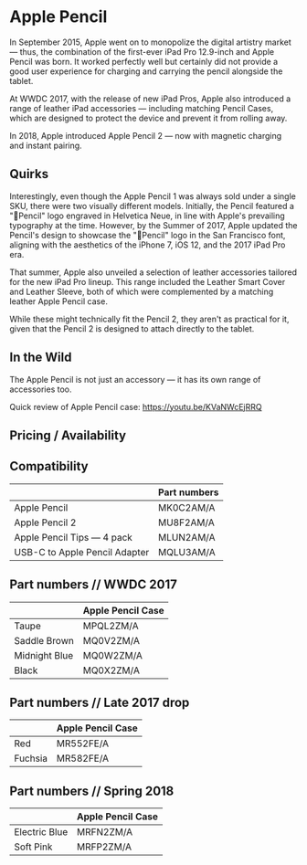 
# Apple Pencil

In September 2015, Apple went on to monopolize the digital artistry market — thus, the combination of the first-ever iPad Pro 12.9-inch and Apple Pencil was born. It worked perfectly well but certainly did not provide a good user experience for charging and carrying the pencil alongside the tablet.

At WWDC 2017, with the release of new iPad Pros, Apple also introduced a range of leather iPad accessories — including matching Pencil Cases, which are designed to protect the device and prevent it from rolling away.

In 2018, Apple introduced Apple Pencil 2 — now with magnetic charging and instant pairing.

## Quirks

Interestingly, even though the Apple Pencil 1 was always sold under a single SKU, there were two visually different models. Initially, the Pencil featured a "Pencil" logo engraved in Helvetica Neue, in line with Apple's prevailing typography at the time. However, by the Summer of 2017, Apple updated the Pencil's design to showcase the "Pencil" logo in the San Francisco font, aligning with the aesthetics of the iPhone 7, iOS 12, and the 2017 iPad Pro era.

That summer, Apple also unveiled a selection of leather accessories tailored for the new iPad Pro lineup. This range included the Leather Smart Cover and Leather Sleeve, both of which were complemented by a matching leather Apple Pencil case.

While these might technically fit the Pencil 2, they aren't as practical for it, given that the Pencil 2 is designed to attach directly to the tablet.

## In the Wild

The Apple Pencil is not just an accessory — it has its own range of accessories too.

Quick review of Apple Pencil case: https://youtu.be/KVaNWcEjRRQ

## Pricing / Availability

## Compatibility

|                               | Part numbers |
| ----------------------------- | ------------ |
| Apple Pencil                  | MK0C2AM/A    |
| Apple Pencil 2                | MU8F2AM/A    |
| Apple Pencil Tips — 4 pack    | MLUN2AM/A    |
| USB-C to Apple Pencil Adapter | MQLU3AM/A    |

## Part numbers // WWDC 2017

|               | Apple Pencil Case |
| ------------- | ----------------- |
| Taupe         | MPQL2ZM/A         |
| Saddle Brown  | MQ0V2ZM/A         |
| Midnight Blue | MQ0W2ZM/A         |
| Black         | MQ0X2ZM/A         |

## Part numbers // Late 2017 drop

|         | Apple Pencil Case |
| ------- | ----------------- |
| Red     | MR552FE/A         |
| Fuchsia | MR582FE/A         |

## Part numbers // Spring 2018

|               | Apple Pencil Case |
| ------------- | ----------------- |
| Electric Blue | MRFN2ZM/A         |
| Soft Pink     | MRFP2ZM/A         |
